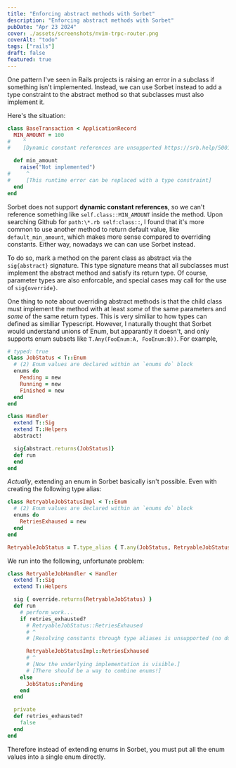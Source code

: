 ```yaml
---
title: "Enforcing abstract methods with Sorbet"
description: "Enforcing abstract methods with Sorbet"
pubDate: "Apr 23 2024"
cover: ./assets/screenshots/nvim-trpc-router.png
coverAlt: "todo"
tags: ["rails"]
draft: false
featured: true
---
```


One pattern I've seen in Rails projects is raising an error in a subclass if
something isn't implemented. Instead, we can use Sorbet instead to add a type
constraint to the abstract method so that subclasses must also implement it.

Here's the situation:

```ruby annotate
class BaseTransaction < ApplicationRecord
  MIN_AMOUNT = 100
#    ^
#    [Dynamic constant references are unsupported https://srb.help/5001]

  def min_amount
    raise("Not implemented")
#     ^
#     [This runtime error can be replaced with a type constraint]
  end
end
```

Sorbet does not support **dynamic constant references**, so we can't reference
something like `self.class::MIN_AMOUNT` inside the method. Upon searching Github
for `path:\*.rb self:class::`, I found that it's more common to use another
method to return default value, like `default_min_amount`, which makes more
sense compared to overriding constants. Either way, nowadays we can can use
Sorbet instead.

To do so, mark a method on the parent class as abstract via the `sig{abstract}`
signature. This type signature means that all subclasses must implement the
abstract method and satisfy its return type. Of course, parameter types are also
enforcable, and special cases may call for the use of `sig{override}`.

One thing to note about overriding abstract methods is that the child class must
implement the method with at least _some_ of the same parameters and _some_ of
the same return types. This is very similiar to how types can defined as
similiar Typescript. However, I naturally thought that Sorbet would understand
unions of Enum, but apparantly it doesn't, and only supports enum subsets like
`T.Any(FooEnum:A, FooEnum:B))`. For example,

```ruby
# typed: true
class JobStatus < T::Enum
  # (2) Enum values are declared within an `enums do` block
  enums do
    Pending = new
    Running = new
    Finished = new
  end
end

class Handler
  extend T::Sig
  extend T::Helpers
  abstract!

  sig{abstract.returns(JobStatus)}
  def run
  end
end
```

_Actually_, extending an enum in Sorbet basically isn't possible. Even with
creating the following type alias:

```ruby
class RetryableJobStatusImpl < T::Enum
  # (2) Enum values are declared within an `enums do` block
  enums do
    RetriesExhaused = new
  end
end

RetryableJobStatus = T.type_alias { T.any(JobStatus, RetryableJobStatusImpl) }
```

We run into the following, unfortunate problem:

```ruby annotate
class RetryableJobHandler < Handler
  extend T::Sig
  extend T::Helpers

  sig { override.returns(RetryableJobStatus) }
  def run
    # perform_work...
    if retries_exhausted?
      # RetryableJobStatus::RetriesExhaused
      # ^
      # [Resolving constants through type aliases is unsupported (no docs)]

      RetryableJobStatusImpl::RetriesExhaused
      # ^
      # [Now the underlying implementation is visible.]
      # [There should be a way to combine enums!]
    else
      JobStatus::Pending
    end
  end

  private
  def retries_exhausted?
    false
  end
end
```

Therefore instead of extending enums in Sorbet, you must put all the enum values
into a single enum directly.
